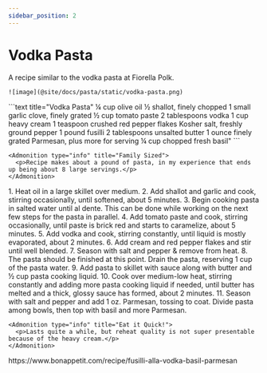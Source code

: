 ```yaml
---
sidebar_position: 2
---
```



# Vodka Pasta

<Tabs>
  <TabItem value="photos" label="Photos" default>
    A recipe similar to the vodka pasta at Fiorella Polk.
    
    ![image](@site/docs/pasta/static/vodka-pasta.png)
  </TabItem>

  <TabItem value="ingredients" label="Ingredients">
    ```text title="Vodka Pasta"
    ¼ cup olive oil
    ½ shallot, finely chopped
    1 small garlic clove, finely grated
    ½ cup tomato paste
    2 tablespoons vodka
    1 cup heavy cream
    1 teaspoon crushed red pepper flakes
    Kosher salt, freshly ground pepper
    1 pound fusilli
    2 tablespoons unsalted butter
    1 ounce finely grated Parmesan, plus more for serving
    ¼ cup chopped fresh basil"
    ```

    <Admonition type="info" title="Family Sized">
      <p>Recipe makes about a pound of pasta, in my experience that ends up being about 8 large servings.</p>
    </Admonition>
  </TabItem>

  <TabItem value="instructions" label="Instructions">
    1. Heat oil in a large skillet over medium. 
    2. Add shallot and garlic and cook, stirring occasionally, until softened, about 5 minutes.
    3. Begin cooking pasta in salted water until al dente. This can be done while working on the next few steps for the pasta in parallel.
    4. Add tomato paste and cook, stirring occasionally, until paste is brick red and starts to caramelize, about 5 minutes.
    5. Add vodka and cook, stirring constantly, until liquid is mostly evaporated, about 2 minutes. 
    6. Add cream and red pepper flakes and stir until well blended. 
    7. Season with salt and pepper & remove from heat.
    8. The pasta should be finished at this point. Drain the pasta, reserving 1 cup of the pasta water.
    9. Add pasta to skillet with sauce along with butter and ½ cup pasta cooking liquid. 
    10. Cook over medium-low heat, stirring constantly and adding more pasta cooking liquid if needed, until butter has melted and a thick, glossy sauce has formed, about 2 minutes. 
    11. Season with salt and pepper and add 1 oz. Parmesan, tossing to coat. Divide pasta among bowls, then top with basil and more Parmesan.
    
    <Admonition type="info" title="Eat it Quick!">
      <p>Lasts quite a while, but reheat quality is not super presentable because of the heavy cream.</p>
    </Admonition>
  </TabItem>

  <TabItem value="references" label="References">
      https://www.bonappetit.com/recipe/fusilli-alla-vodka-basil-parmesan
  </TabItem>
</Tabs>